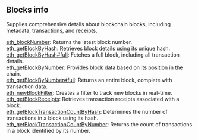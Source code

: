 

## Blocks info

Supplies comprehensive details about blockchain blocks, including metadata, transactions, and receipts.

[eth_blockNumber](/soneium-api/blocksinfo/eth_blockNumber): Returns the latest block number. \
[eth_getBlockByHash](/soneium-api/blocksinfo/eth_getBlockByHash): Retrieves block details using its unique hash. \
[eth_getBlockByHash#full](/soneium-api/blocksinfo/eth_getBlockByHashfull): Fetches a full block, including all transaction details. \
[eth_getBlockByNumber](/soneium-api/blocksinfo/eth_getBlockByNumber): Provides block data based on its position in the chain. \
[eth_getBlockByNumber#full](/soneium-api/blocksinfo/eth_getBlockByNumberfull): Returns an entire block, complete with transaction data. \
[eth_newBlockFilter](/soneium-api/blocksinfo/eth_newBlockFilter): Creates a filter to track new blocks in real-time. \
[eth_getBlockReceipts](/soneium-api/blocksinfo/eth_getBlockReceipts): Retrieves transaction receipts associated with a block. \
[eth_getBlockTransactionCountByHash](/soneium-api/blocksinfo/eth_getBlockTransactionCountByHash): Determines the number of transactions in a block using its hash. \
[eth_getBlockTransactionCountByNumber](/soneium-api/blocksinfo/eth_getBlockTransactionCountByNumber): Returns the count of transactions in a block identified by its number.



<Space h={16} />
<GetStarted />
